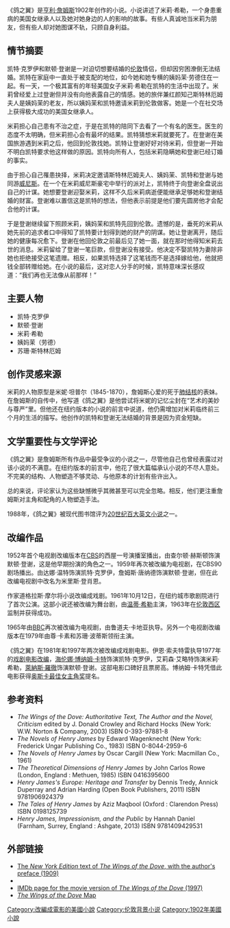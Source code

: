 {{refimprove|time=2016-11-30T16:21:30+00:00}}
{{Infobox book  |
| name           = 鴿之翼<br />''The Wings of the Dove''
| image          = The Wings of the Dove (Henry James Novel) 1st edition cover.jpg
| caption        = 第一版英國封面
| author         = [[亨利·詹姆斯|亨利·詹姆斯]]
| country        = 英國、美國
| language       = 英語
| genre          = 
| publisher      = Archibald Constable & Co.，倫敦<br>Charles Scribner's Sons，紐約市
| release_date   = Constable: 1902年8月30日<br>Scribner's: 1902年8月21日
| media_type     = 印刷書
| pages          = Constable: 576<br>Scribner's: volume one, 329; volume two, 439
| oclc = 25895745
}}
《鸽之翼》是[[亨利·詹姆斯|亨利·詹姆斯]]1902年创作的小说。小说讲述了米莉·希勒，一个身患重病的美国女继承人以及她对她身边的人的影响的故事。有些人真诚地当米莉为朋友，但有些人却对她图谋不轨，只顾自身利益。

== 情节摘要 ==
凯特·克罗伊和默顿·登谢是一对迫切想要结婚的[[伦敦|伦敦]]情侣，但却因穷困潦倒无法结婚。凯特在家庭中一直处于被支配的地位，如今她和她专横的姨妈茉·劳德住在一起。有一天，一个极其富有的年轻美国女子米莉·希勒在凯特的生活中出现了。米莉曾经爱上过登谢但并没有向他表露自己的情感。她的旅伴兼红颜知己斯特林厄姆夫人是姨妈茉的老友，所以姨妈茉和凯特邀请米莉到伦敦做客。她是一个在社交场上获得极大成功的美国女继承人。

米莉担心自己患有不治之症，于是在凯特的陪同下去看了一个有名的医生。医生的态度不太明确，但米莉担心会有最坏的结果。凯特猜想米莉就要死了。在登谢在美国旅游遇到米莉之后，他回到伦敦找她。凯特让登谢好好对待米莉，但登谢一开始不明白凯特要求他这样做的原因。凯特向所有人，包括米莉隐瞒她和登谢已经订婚的事实。

由于担心自己罹患抉择，米莉决定邀请斯特林厄姆夫人、姨妈茉、凯特和登谢与她同游[[威尼斯|威尼斯]]。在一个在米莉威尼斯豪宅中举行的派对上，凯特终于向登谢全盘说出自己的计谋。她想要登谢迎娶米莉，这样不久后米莉病逝便能继承足够她和登谢结婚的财富。登谢难以置信这是凯特的想法，但他表示前提是他们要先圆房他才会配合他的计谋。

于是登谢继续留下照顾米莉，姨妈茉和凯特先回到伦敦。遗憾的是，垂死的米莉从她先前的追求者口中得知了凯特要计划得到她的财产的阴谋。她让登谢离开，随后她的健康每况愈下。登谢在他回伦敦之前最后见了她一面，就在那时他得知米莉去世的消息。米莉留给了登谢一笔巨款，但登谢没有接受。他决定不娶凯特为妻除非她也拒绝接受这笔遗赠。相反，如果凯特选择了这笔钱而不是选择嫁给他，他就把钱全部转赠给她。在小说的最后，这对恋人分手的时候，凯特意味深长感叹道：“我们再也无法像从前那样！”

== 主要人物 ==
* 凯特·克罗伊
* 默顿·登谢
* 米莉·希勒
* 姨妈茉（劳德）
* 苏珊·斯特林厄姆

== 创作灵感来源 ==
米莉的人物原型是米妮·坦普尔（1845-1870），詹姆斯心爱的死于[[結核|肺结核]]的表妹。在詹姆斯的自传中，他写道《鸽之翼》是他尝试将米妮的记忆尘封在“艺术的美妙与尊严”里。但他还在纽约版本的小说的前言中说道，他仍需增加对米莉临终前三个月的生活的描写。他创作的凯特和登谢无法结婚的背景是因为资金短缺。

== 文学重要性与文学评论 ==
《鸽之翼》是詹姆斯所有作品中最受争议的小说之一，尽管他自己也曾经表露过对该小说的不满意。在纽约版本的前言中，他花了很大篇幅承认小说的不尽人意处。不完美的结构、人物塑造不够灵动、与他原本的计划有些许出入。

总的来说，评论家认为这些缺憾微乎其微甚至可以完全忽略。相反，他们更注重詹姆斯对主角和配角的人物塑造手法。

1988年，《鸽之翼》被现代图书馆评为[[20世纪百大英文小说|20世纪百大英文小说]]之一。

== 改编作品 ==
1952年首个电视剧改编版本在[[CBS公司|CBS]]的西屋一号演播室播出，由查尔顿·赫斯顿饰演默顿·登谢，这是他早期扮演的角色之一。1959年再次被改编为电视剧，在CBS90剧场播出。由达娜·温特饰演凯特·克罗伊，詹姆斯·唐纳德饰演默顿·登谢，但在此改编电视剧中改名为米里斯·登肖恩。

作家道格拉斯·摩尔将小说改编成戏剧。1961年10月12日，在纽约城市歌剧院进行了首次公演。这部小说还被改编为舞台剧，由[[溫蒂·希勒|温蒂·希勒]]主演，1963年在[[西区剧院|伦敦西区]]监制并获得成功。

1965年由[[英国广播公司|BBC]]再次被改编为电视剧，由鲁道夫·卡地亚执导。另外一个电视剧改编版本在1979年由尊·卡素和苏珊·波蒂斯领衔主演。

《鸽之翼》在1981年和1997年两次被改编成戏剧电影。伊恩·索夫特雷执导1977年的[[鸽之翼|戏剧电影改编]]，[[海伦娜·博纳姆·卡特|海伦娜·博纳姆·卡特]]饰演凯特·克罗伊，艾莉森·艾略特饰演米莉·希勒，[[萊納斯·羅徹|萊納斯·羅徹]]饰演默顿·登谢。这部电影口碑好且票房高。博纳姆·卡特凭借此电影获得[[奥斯卡最佳女主角奖|奥斯卡最佳女主角奖]]提名。

== 参考资料 ==
* ''The Wings of the Dove: Authoritative Text, The Author and the Novel, Criticism'' edited by J. Donald Crowley and Richard Hocks (New York: W.W. Norton & Company, 2003) ISBN 0-393-97881-8
* ''The Novels of Henry James'' by Edward Wagenknecht (New York: Frederick Ungar Publishing Co., 1983) ISBN 0-8044-2959-6
* ''The Novels of Henry James'' by Oscar Cargill (New York: Macmillan Co., 1961)
* ''The Theoretical Dimensions of Henry James'' by John Carlos Rowe (London, England : Methuen, 1985) ISBN 0416395600
* ''Henry James's Europe: Heritage and Transfer'' by Dennis Tredy, Annick Duperray and Adrian Harding (Open Book Publishers, 2011) ISBN 9781906924379
* ''The Tales of Henry James'' by Aziz Maqbool (Oxford : Clarendon Press) ISBN 0198125739
* ''Henry James, Impressionism, and the Public'' by Hannah Daniel (Farnham, Surrey, England : Ashgate, 2013) ISBN 9781409429531

== 外部链接 ==
* [http://www2.newpaltz.edu/~hathawar/wings1.html The ''New York Edition'' text of ''The Wings of the Dove'', with the author's preface (1909)]{{Wayback|url=http://www2.newpaltz.edu/~hathawar/wings1.html |date=20161108005659 }}
* {{Librivox book}}
* [[imdbtitle:0120520|IMDb page for the movie version of ''The Wings of the Dove'' (1997)]]
* [http://www.communitywalk.com/the_wings_of_the_dove_map/map/436436 ''The Wings of the Dove'' Map]{{Wayback|url=http://www.communitywalk.com/the_wings_of_the_dove_map/map/436436 |date=20161019052132 }}

[[Category:改編成電影的美國小說|Category:改編成電影的美國小說]]
[[Category:伦敦背景小说|Category:伦敦背景小说]]
[[Category:1902年美國小說|Category:1902年美國小說]]